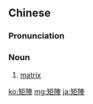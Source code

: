 {{also|矩阵}}
==Chinese==
{{zh-forms|s=矩阵}}

===Pronunciation===
{{zh-pron
|m=jǔzhèn
|c=geoi2 zan6
|cat=n
}}

===Noun===
{{zh-noun}}

# {{lb|zh|mathematics}} [[matrix]]

[[ko:矩陣]]
[[mg:矩陣]]
[[ja:矩陣]]